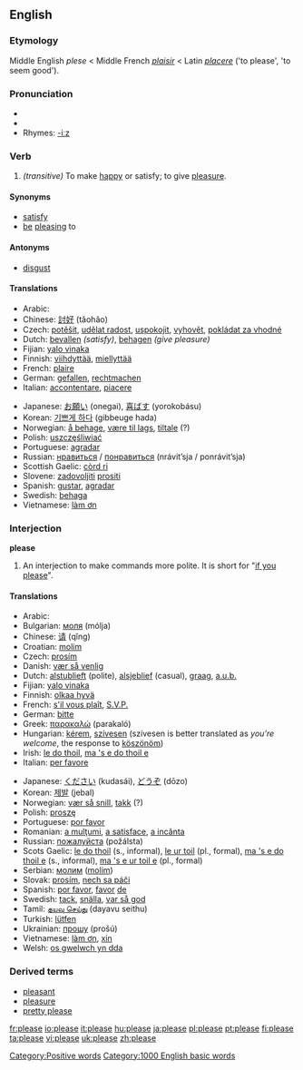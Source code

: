 ==English==

{{rank|outside|beside|worth|696|please|quiet|exclaimed|regard}}

===Etymology===
Middle English ''plese'' < Middle French ''[[plaisir]]'' < Latin ''[[placere]]'' ('to please', 'to seem good').

===Pronunciation===
*{{IPA|/pliːz/}}
*{{audio|en-us-please.ogg|Audio (US)}}
*Rhymes: [[Rhymes:English:-iːz|-iːz]]

===Verb===
{{en-verb|pleas|ing}}

#''(transitive)'' To make [[happy]] or satisfy; to give [[pleasure]].

====Synonyms====
*[[satisfy]]
*[[be]] [[pleasing]] to

====Antonyms====
*[[disgust]]

====Translations====
{{top}}
*Arabic: {{ARchar|[[رضى]]}} {{Unicode|(raɖá:)}}
*Chinese: [[討好]] (tǎohǎo)
*Czech: [[potěšit]], [[udělat radost]], [[uspokojit]], [[vyhovět]], [[pokládat za vhodné]]
*Dutch: [[bevallen]] ''(satisfy)'', [[behagen]] ''(give pleasure)''
*Fijian: [[yalo vinaka]]
*Finnish: [[viihdyttää]], [[miellyttää]]
*French: [[plaire]]
*German: [[gefallen]], [[rechtmachen]]
*Italian: [[accontentare]], [[piacere]]
{{mid}}
*Japanese: [[お願い]] (onegai), [[喜ばす]] (yorokobásu)
*Korean: [[기쁘게 하다]] (gibbeuge hada)
*Norwegian: [[å behage]], [[være til lags]], [[tiltale]] (?)
*Polish: [[uszczęśliwiać]]
*Portuguese: [[agradar]]
*Russian: [[нравиться]] / [[понравиться]] (nrávit’sja / ponrávit’sja)
*Scottish Gaelic: [[còrd ri]]
*Slovene: [[zadovoljiti]] [[prositi]]
*Spanish: [[gustar]], [[agradar]]
*Swedish: [[behaga]]
*Vietnamese: [[làm ơn]]
{{bottom}}

===Interjection===
'''please'''

#An interjection to make commands more polite. It is short for "[[if you please]]".

====Translations====
{{top}}
*Arabic: {{ARchar|[[من فضلك]]}} {{Unicode|(min fáɖlak)}}
*Bulgarian: [[моля]] (mólja)
*Chinese: [[请]] (qǐng)
*Croatian: [[molim]]
*Czech: [[prosím]]
*Danish: [[vær så venlig]]
*Dutch: [[alstublieft]] (polite), [[alsjeblief]] (casual), [[graag]], [[a.u.b.]]
*Fijian: [[yalo vinaka]]
*Finnish: [[olkaa hyvä]]
*French: [[s'il vous plaît]], [[S.V.P.]]
*German: [[bitte]]
*Greek: [[παρακαλώ]] (parakaló)
*Hungarian: [[kérem]], [[szívesen]] (szívesen is better translated as ''you’re welcome'', the response to [[köszönöm]])
*Irish: [[le do thoil]], [[ma 's e do thoil e]]
*Italian: [[per favore]]
{{mid}}
*Japanese: [[ください]] (kudasái), [[どうぞ]] (dōzo)
*Korean: [[제발]] (jebal)
*Norwegian: [[vær så snill]], [[takk]] (?)
*Polish: [[proszę]]
*Portuguese: [[por favor#Portuguese|por favor]]
*Romanian: [[a mulţumi]], [[a satisface]], [[a incânta]]
*Russian: [[пoжaлуйстa]] (požálsta)
*Scots Gaelic: [[le do thoil]] (s., informal), [[le ur toil]] (pl., formal), [[ma 's e do thoil e]] (s., informal), [[ma 's e ur toil e]] (pl., formal)
*Serbian: [[молим]] ([[molim]])
*Slovak: [[prosím]], [[nech sa páči]]
*Spanish: [[por favor#Spanish|por favor]], [[favor#Spanish|favor]] [[de]]
*Swedish: [[tack]], [[snälla]], [[var så god]]
*Tamil: [[தயவு செய்து]] (dayavu seithu)
*Turkish: [[lütfen]]
*Ukrainian: [[прошу]] (prošú)
*Vietnamese: [[làm ơn]], [[xin]]
*Welsh: [[os gwelwch yn dda]]
{{bottom}}

===Derived terms===
*[[pleasant]]
*[[pleasure]]
*[[pretty please]]
[[Category:Positive words]]
[[Category:1000 English basic words]]

[[fr:please]]
[[io:please]]
[[it:please]]
[[hu:please]]
[[ja:please]]
[[pl:please]]
[[pt:please]]
[[fi:please]]
[[ta:please]]
[[vi:please]]
[[uk:please]]
[[zh:please]]